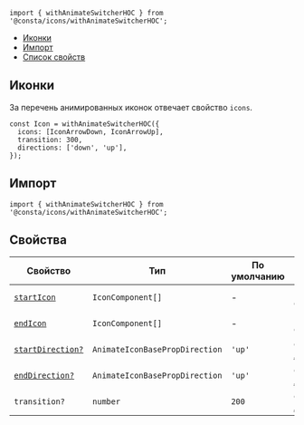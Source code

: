 
```tsx
import { withAnimateSwitcherHOC } from '@consta/icons/withAnimateSwitcherHOC';
```

<MdxMenu>

- [Иконки](#иконки)
- [Импорт](#импорт)
- [Список свойств](#свойства)

</MdxMenu>

## Иконки

За перечень анимированных иконок отвечает свойство `icons`.

```tsx
const Icon = withAnimateSwitcherHOC({
  icons: [IconArrowDown, IconArrowUp],
  transition: 300,
  directions: ['down', 'up'],
});
```

## Импорт

```tsx
import { withAnimateSwitcherHOC } from '@consta/icons/withAnimateSwitcherHOC';
```

## Свойства

| Свойство                         | Тип                            | По умолчанию | Описание                                                                                                                     |
| -------------------------------- | ------------------------------ | ------------ | ---------------------------------------------------------------------------------------------------------------------------- |
| [`startIcon`](#иконки)           | `IconComponent[]`              | -            | Начальное состояние иконки                                                                                                   |
| [`endIcon`](#иконки)             | `IconComponent[]`              | -            | Конечное состояние иконки                                                                                                    |
| [`startDirection?`](#ориентация) | `AnimateIconBasePropDirection` | `'up'`       | см [AnimateIconSwitcher](##LIBS.LIB.STAND/lib:icons/stand:components-animateiconswitcher-stable/tab:dev/hash:ориентация)     |
| [`endDirection?`](#ориентация)   | `AnimateIconBasePropDirection` | `'up'`       | см [AnimateIconSwitcher](##LIBS.LIB.STAND/lib:icons/stand:components-animateiconswitcher-stable/tab:dev/hash:ориентация)     |
| `transition?`                    | `number`                       | `200`        | см [AnimateIconSwitcher](##LIBS.LIB.STAND/lib:icons/stand:components-animateiconswitcher-stable/tab:dev/hash:время-анимации) |

